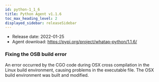 ```yaml
---
id: python-1_1_6
title: Python Agent v1.1.6
toc_max_heading_level: 2
displayed_sidebar: releaseSidebar
---
```



- Release date: 2022-01-25
- Agent download: https://pypi.org/project/whatap-python/1.1.6/

### Fixing the OSB build error

An error occurred by the CGO code during OSX cross compilation in the Linux build environment, causing problems in the executable file. The OSX build environment was built and modified.
